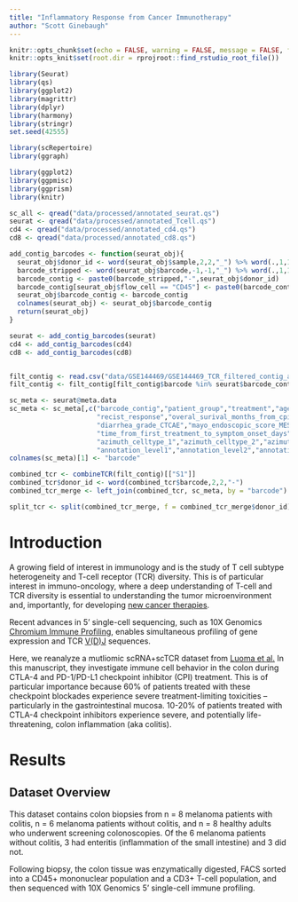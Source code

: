 ```yaml
---
title: "Inflammatory Response from Cancer Immunotherapy"
author: "Scott Ginebaugh"
---
```


```r
knitr::opts_chunk$set(echo = FALSE, warning = FALSE, message = FALSE, fig.width = 7, fig.height = 7, cache = FALSE)
knitr::opts_knit$set(root.dir = rprojroot::find_rstudio_root_file())
```

```r
library(Seurat)
library(qs)
library(ggplot2)
library(magrittr)
library(dplyr)
library(harmony)
library(stringr)
set.seed(42555)

library(scRepertoire)
library(ggraph)

library(ggplot2)
library(ggpmisc)
library(ggprism)
library(knitr)
```

```r
sc_all <- qread("data/processed/annotated_seurat.qs")
seurat <- qread("data/processed/annotated_Tcell.qs")
cd4 <- qread("data/processed/annotated_cd4.qs")
cd8 <- qread("data/processed/annotated_cd8.qs")

add_contig_barcodes <- function(seurat_obj){
  seurat_obj$donor_id <- word(seurat_obj$sample,2,2,"_") %>% word(.,1,1,"-")
  barcode_stripped <- word(seurat_obj$barcode,-1,-1,"_") %>% word(.,1,1,"-")
  barcode_contig <- paste0(barcode_stripped,"-",seurat_obj$donor_id)
  barcode_contig[seurat_obj$flow_cell == "CD45"] <- paste0(barcode_contig[seurat_obj$flow_cell == "CD45"],"_CD45")
  seurat_obj$barcode_contig <- barcode_contig
  colnames(seurat_obj) <- seurat_obj$barcode_contig
  return(seurat_obj)
}

seurat <- add_contig_barcodes(seurat)
cd4 <- add_contig_barcodes(cd4)
cd8 <- add_contig_barcodes(cd8)


filt_contig <- read.csv("data/GSE144469/GSE144469_TCR_filtered_contig_annotations_all.csv", row.names = "X")
filt_contig <- filt_contig[filt_contig$barcode %in% seurat$barcode_contig,]

sc_meta <- seurat@meta.data
sc_meta <- sc_meta[,c("barcode_contig","patient_group","treatment","age","sex","malignancy",
                      "recist_response","overal_surival_months_from_cpi_initiation",
                      "diarrhea_grade_CTCAE","mayo_endoscopic_score_MES",
                      "time_from_first_treatment_to_symptom_onset_days","infliximab_required_for_treatment",
                      "azimuth_celltype_1","azimuth_celltype_2","azimuth_celltype_3",
                      "annotation_level1","annotation_level2","annotation_level3")]
colnames(sc_meta)[1] <- "barcode"

combined_tcr <- combineTCR(filt_contig)[["S1"]]
combined_tcr$donor_id <- word(combined_tcr$barcode,2,2,"-")
combined_tcr_merge <- left_join(combined_tcr, sc_meta, by = "barcode")

split_tcr <- split(combined_tcr_merge, f = combined_tcr_merge$donor_id)
```

# Introduction

A growing field of interest in immunology and is the study of T cell subtype heterogeneity and T-cell receptor (TCR) diversity. This is of particular interest in immuno-oncology, where a deep understanding of T-cell and TCR diversity is essential to understanding the tumor microenvironment and, importantly, for developing [new cancer therapies](https://jhoonline.biomedcentral.com/articles/10.1186/s13045-021-01115-0).

Recent advances in 5' single-cell sequencing, such as 10X Genomics [Chromium Immune Profiling](https://www.10xgenomics.com/products/single-cell-immune-profiling), enables simultaneous profiling of gene expression and TCR [V(D)J](https://en.wikipedia.org/wiki/V(D)J_recombination) sequences.

Here, we reanalyze a mutliomic scRNA+scTCR dataset from [Luoma et al.](https://www.cell.com/cell/fulltext/S0092-8674(20)30688-7?_returnURL=https%3A%2F%2Flinkinghub.elsevier.com%2Fretrieve%2Fpii%2FS0092867420306887%3Fshowall%3Dtrue) In this manuscript, they investigate immune cell behavior in the colon during CTLA-4 and PD-1/PD-L1 checkpoint inhibitor (CPI) treatment. This is of particular importance because 60% of patients treated with these checkpoint blockades experience severe treatment-limiting toxicities -- particularly in the gastrointestinal mucosa. 10-20% of patients treated with CTLA-4 checkpoint inhibitors experience severe, and potentially life-threatening, colon inflammation (aka colitis).

# Results

## Dataset Overview

This dataset contains colon biopsies from n = 8 melanoma patients with colitis, n = 6 melanoma patients without colitis, and n = 8 healthy adults who underwent screening colonoscopies. Of the 6 melanoma patients without colitis, 3 had enteritis (inflammation of the small intestine) and 3 did not.

Following biopsy, the colon tissue was enzymatically digested, FACS sorted into a CD45+ mononuclear population and a CD3+ T-cell population, and then sequenced with 10X Genomics 5' single-cell immune profiling.


